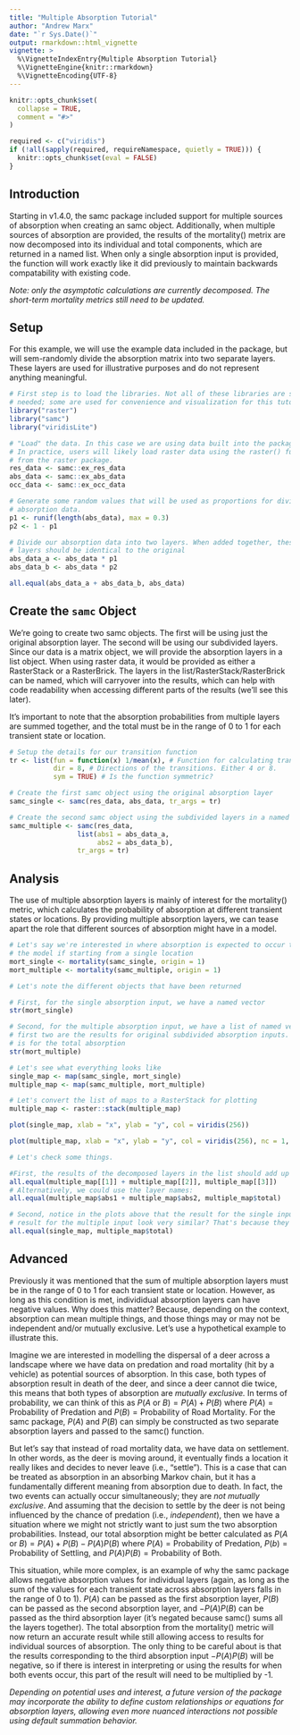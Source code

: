 ```yaml
---
title: "Multiple Absorption Tutorial"
author: "Andrew Marx"
date: "`r Sys.Date()`"
output: rmarkdown::html_vignette
vignette: >
  %\VignetteIndexEntry{Multiple Absorption Tutorial}
  %\VignetteEngine{knitr::rmarkdown}
  %\VignetteEncoding{UTF-8}
---
```


```r
knitr::opts_chunk$set(
  collapse = TRUE,
  comment = "#>"
)

required <- c("viridis")
if (!all(sapply(required, requireNamespace, quietly = TRUE))) {
  knitr::opts_chunk$set(eval = FALSE)
}
```

## Introduction

Starting in v1.4.0, the samc package included support for multiple sources of absorption when creating an samc object. Additionally, when multiple sources of absorption are provided, the results of the mortality() metrix are now decomposed into its individual and total components, which are returned in a named list. When only a single absorption input is provided, the function will work exactly like it did previously to maintain backwards compatability with existing code.

*Note: only the asymptotic calculations are currently decomposed. The short-term mortality metrics still need to be updated.*


## Setup

For this example, we will use the example data included in the package, but will sem-randomly divide the absorption matrix into two separate layers. These layers are used for illustrative purposes and do not represent anything meaningful.

```r
# First step is to load the libraries. Not all of these libraries are stricly
# needed; some are used for convenience and visualization for this tutorial.
library("raster")
library("samc")
library("viridisLite")

# "Load" the data. In this case we are using data built into the package.
# In practice, users will likely load raster data using the raster() function
# from the raster package.
res_data <- samc::ex_res_data
abs_data <- samc::ex_abs_data
occ_data <- samc::ex_occ_data

# Generate some random values that will be used as proportions for dividing the
# absorption data.
p1 <- runif(length(abs_data), max = 0.3)
p2 <- 1 - p1

# Divide our absorption data into two layers. When added together, these two
# layers should be identical to the original
abs_data_a <- abs_data * p1
abs_data_b <- abs_data * p2

all.equal(abs_data_a + abs_data_b, abs_data)
```


## Create the `samc` Object

We're going to create two samc objects. The first will be using just the original absorption layer. The second will be using our subdivided layers. Since our data is a matrix object, we will provide the absorption layers in a list object. When using raster data, it would be provided as either a RasterStack or a RasterBrick. The layers in the list/RasterStack/RasterBrick can be named, which will carryover into the results, which can help with code readability when accessing different parts of the results (we'll see this later).

It's important to note that the absorption probabilities from multiple layers are summed together, and the total must be in the range of 0 to 1 for each transient state or location.

```r
# Setup the details for our transition function
tr <- list(fun = function(x) 1/mean(x), # Function for calculating transition probabilities
           dir = 8, # Directions of the transitions. Either 4 or 8.
           sym = TRUE) # Is the function symmetric?

# Create the first samc object using the original absorption layer
samc_single <- samc(res_data, abs_data, tr_args = tr)

# Create the second samc object using the subdivided layers in a named list
samc_multiple <- samc(res_data,
                 list(abs1 = abs_data_a,
                      abs2 = abs_data_b),
                 tr_args = tr)

```


## Analysis

The use of multiple absorption layers is mainly of interest for the mortality() metric, which calculates the probability of absorption at different transient states or locations. By providing multiple absorption layers, we can tease apart the role that different sources of absorption might have in a model.



```r
# Let's say we're interested in where absorption is expected to occur throughout
# the model if starting from a single location
mort_single <- mortality(samc_single, origin = 1)
mort_multiple <- mortality(samc_multiple, origin = 1)

# Let's note the different objects that have been returned

# First, for the single absorption input, we have a named vector
str(mort_single)

# Second, for the multiple absorption input, we have a list of named vectors. The
# first two are the results for original subdivided absorption inputs. The third
# is for the total absorption
str(mort_multiple)

# Let's see what everything looks like
single_map <- map(samc_single, mort_single)
multiple_map <- map(samc_multiple, mort_multiple)

# Let's convert the list of maps to a RasterStack for plotting
multiple_map <- raster::stack(multiple_map)

plot(single_map, xlab = "x", ylab = "y", col = viridis(256))
```

```r
plot(multiple_map, xlab = "x", ylab = "y", col = viridis(256), nc = 1, nr = 3)

# Let's check some things.

#First, the results of the decomposed layers in the list should add up to the total result
all.equal(multiple_map[[1]] + multiple_map[[2]], multiple_map[[3]])
# Alternatively, we could use the layer names:
all.equal(multiple_map$abs1 + multiple_map$abs2, multiple_map$total)

# Second, notice in the plots above that the result for the single input and the total
# result for the multiple input look very similar? That's because they are identical
all.equal(single_map, multiple_map$total)

```


## Advanced

Previously it was mentioned that the sum of multiple absorption layers must be in the range of 0 to 1 for each transient state or location. However, as long as this condition is met, individidual absorption layers can have negative values. Why does this matter? Because, depending on the context, absorption can mean multiple things, and those things may or may not be independent and/or mutually exclusive. Let's use a hypothetical example to illustrate this.

Imagine we are interested in modelling the dispersal of a deer across a landscape where we have data on predation and road mortality (hit by a vehicle) as potential sources of absorption. In this case, both types of absorption result in death of the deer, and since a deer cannot die twice, this means that both types of absorption are *mutually exclusive.* In terms of probability, we can think of this as $P(A\text{ or }B) = P(A) + P(B)$ where $P(A) = \text{Probability of Predation}$ and $P(B) = \text{Probability of Road Mortality}$. For the samc package, $P(A)$ and $P(B)$ can simply be constructed as two separate absorption layers and passed to the samc() function.

But let's say that instead of road mortality data, we have data on settlement. In other words, as the deer is moving around, it eventually finds a location it really likes and decides to never leave (i.e., "settle"). This is a case that can be treated as absorption in an absorbing Markov chain, but it has a fundamentally different meaning from absorption due to death. In fact, the two events can actually occur simultaneously; they are *not mutually exclusive*. And assuming that the decision to settle by the deer is not being influenced by the chance of predation (i.e., *independent*), then we have a situation where we might not strictly want to just sum the two absorption probabilities. Instead, our total absorption might be better calculated as $P(A\text{ or }B) = P(A) + P(B) - P(A)P(B)$ where $P(A) = \text{Probability of Predation}$, $P(b) = \text{Probability of Settling}$, and $P(A)P(B) = \text{Probability of Both}$.

This situation, while more complex, is an example of why the samc package allows negative absorption values for individual layers (again, as long as the sum of the values for each transient state across absorption layers falls in the range of 0 to 1). $P(A)$ can be passed as the first absorption layer, $P(B)$ can be passed as the second absorption layer, and $-P(A)P(B)$ can be passed as the third absorption layer (it's negated because samc() sums all the layers together). The total absorption from the mortality() metric will now return an accurate result while still allowing access to results for individual sources of absorption. The only thing to be careful about is that the results corresponding to the third absorption input $-P(A)P(B)$ will be negative, so if there is interest in interpreting or using the results for when both events occur, this part of the result will need to be multiplied by -1.

*Depending on potential uses and interest, a future version of the package may incorporate the ability to define custom relationships or equations for absorption layers, allowing even more nuanced interactions not possible using default summation behavior.*
